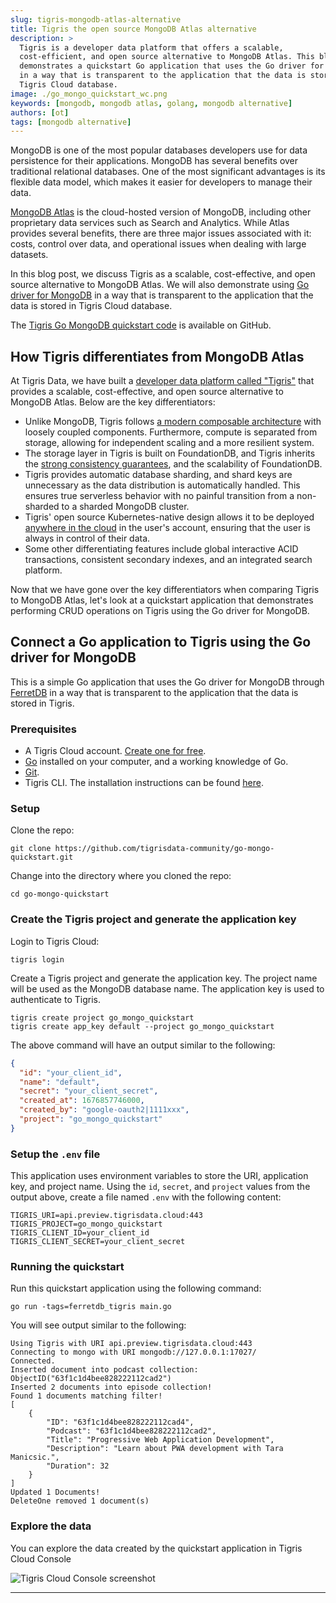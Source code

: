 ```yaml
---
slug: tigris-mongodb-atlas-alternative
title: Tigris the open source MongoDB Atlas alternative
description: >
  Tigris is a developer data platform that offers a scalable,
  cost-efficient, and open source alternative to MongoDB Atlas. This blog post
  demonstrates a quickstart Go application that uses the Go driver for MongoDB
  in a way that is transparent to the application that the data is stored in
  Tigris Cloud database.
image: ./go_mongo_quickstart_wc.png
keywords: [mongodb, mongodb atlas, golang, mongodb alternative]
authors: [ot]
tags: [mongodb alternative]
---
```


MongoDB is one of the most popular databases developers use for data
persistence for their applications. MongoDB has several benefits over
traditional relational databases. One of the most significant advantages is
its flexible data model, which makes it easier for developers to manage
their data.

[MongoDB Atlas](https://www.mongodb.com/atlas) is the cloud-hosted version
of MongoDB, including other proprietary data services such as Search and
Analytics. While Atlas provides several benefits, there are three major
issues associated with it: costs, control over data, and operational issues
when dealing with large datasets.

In this blog post, we discuss Tigris as a scalable, cost-effective, and open
source alternative to MongoDB Atlas. We will also demonstrate using
[Go driver for MongoDB](https://github.com/mongodb/mongo-go-driver)
in a way that is transparent to the application that the data is stored in
Tigris Cloud database.

The [Tigris Go MongoDB quickstart code](https://github.com/tigrisdata-community/go-mongo-quickstart)
is available on GitHub.

<!--truncate-->

## How Tigris differentiates from MongoDB Atlas

At Tigris Data, we have built a
[developer data platform called "Tigris"](https://github.com/tigrisdata/tigris)
that provides a scalable, cost-effective, and open source alternative to MongoDB
Atlas. Below are the key differentiators:

- Unlike MongoDB, Tigris follows
  [a modern composable architecture](https://www.tigrisdata.com/docs/concepts/architecture/)
  with loosely coupled components. Furthermore, compute is separated from
  storage, allowing for independent scaling and a more resilient system.
- The storage layer in Tigris is built on FoundationDB, and Tigris inherits the
  [strong consistency guarantees](https://www.tigrisdata.com/blog/building-a-database-using-foundationdb/#foundationdbs-correctness-and-fault-tolerance),
  and the scalability of FoundationDB.
- Tigris provides automatic database sharding, and shard keys are unnecessary
  as the data distribution is automatically handled. This ensures
  true serverless behavior with no painful transition from a
  non-sharded to a sharded MongoDB cluster.
- Tigris' open source Kubernetes-native design allows it to be deployed
  [anywhere in the cloud](https://www.tigrisdata.com/docs/concepts/platform/self-host/)
  in the user's account, ensuring that the user is always in control of
  their data.
- Some other differentiating features include global interactive ACID
  transactions, consistent secondary indexes, and an integrated search platform.

Now that we have gone over the key differentiators when comparing Tigris to
MongoDB Atlas, let's look at a quickstart application that demonstrates
performing CRUD operations on Tigris using the Go driver for MongoDB.

## Connect a Go application to Tigris using the Go driver for MongoDB

This is a simple Go application that uses the Go driver for MongoDB through
[FerretDB](https://github.com/FerretDB/FerretDB) in a way that is
transparent to the application that the data is stored in Tigris.

### Prerequisites

- A Tigris Cloud account.
  [Create one for free](https://console.preview.tigrisdata.cloud/signup).
- [Go](https://golang.org/) installed on your computer, and a working
  knowledge of Go.
- [Git](https://git-scm.com/downloads).
- Tigris CLI. The installation instructions can be found
  [here](https://www.tigrisdata.com/docs/sdkstools/cli/installation/).

### Setup

Clone the repo:

```shell
git clone https://github.com/tigrisdata-community/go-mongo-quickstart.git
```

Change into the directory where you cloned the repo:

```shell
cd go-mongo-quickstart
```

### Create the Tigris project and generate the application key

Login to Tigris Cloud:

```shell
tigris login
```

Create a Tigris project and generate the application key. The project name
will be used as the MongoDB database name. The application key is used to
authenticate to Tigris.

```shell
tigris create project go_mongo_quickstart
tigris create app_key default --project go_mongo_quickstart
```

The above command will have an output similar to the following:

```json
{
  "id": "your_client_id",
  "name": "default",
  "secret": "your_client_secret",
  "created_at": 1676857746000,
  "created_by": "google-oauth2|1111xxx",
  "project": "go_mongo_quickstart"
}
```

### Setup the `.env` file

This application uses environment variables to store the URI, application
key, and project name. Using the `id`, `secret`, and `project` values from the
output above, create a file named `.env` with the following content:

```shell
TIGRIS_URI=api.preview.tigrisdata.cloud:443
TIGRIS_PROJECT=go_mongo_quickstart
TIGRIS_CLIENT_ID=your_client_id
TIGRIS_CLIENT_SECRET=your_client_secret
```

### Running the quickstart

Run this quickstart application using the following command:

```shell
go run -tags=ferretdb_tigris main.go
```

You will see output similar to the following:

```text
Using Tigris with URI api.preview.tigrisdata.cloud:443
Connecting to mongo with URI mongodb://127.0.0.1:17027/
Connected.
Inserted document into podcast collection: ObjectID("63f1c1d4bee828222112cad2")
Inserted 2 documents into episode collection!
Found 1 documents matching filter!
[
    {
        "ID": "63f1c1d4bee828222112cad4",
        "Podcast": "63f1c1d4bee828222112cad2",
        "Title": "Progressive Web Application Development",
        "Description": "Learn about PWA development with Tara Manicsic.",
        "Duration": 32
    }
]
Updated 1 Documents!
DeleteOne removed 1 document(s)
```

### Explore the data

You can explore the data created by the quickstart application in Tigris
Cloud Console

![Tigris Cloud Console screenshot](go_mongo_quickstart_wc.png)

---


<OpenSourceCTA />
